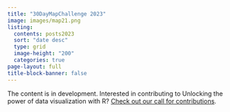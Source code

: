 ```yaml
---
title: "30DayMapChallenge 2023"
image: images/map21.png
listing: 
  contents: posts2023
  sort: "date desc"
  type: grid
  image-height: "200"
  categories: true
page-layout: full
title-block-banner: false
---
```

The content is in development. Interested in contributing to Unlocking the power of data visualization with R? [Check out our call for contributions](/contributor-docs/call-for-contributions.qmd).
